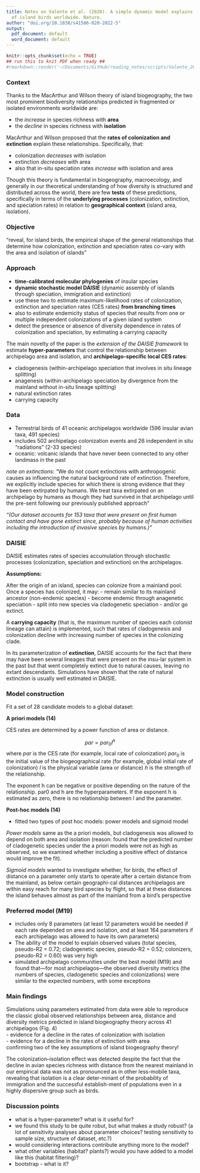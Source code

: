 ```yaml
---
title: Notes on Valente et al. (2020). A simple dynamic model explains the diversity
  of island birds worldwide. Nature.
author: "doi.org/10.1038/s41586-020-2022-5"
output:
  pdf_document: default
  word_document: default
---
```


```r
knitr::opts_chunk$set(echo = TRUE)
## run this to knit PDF when ready ##
#rmarkdown::render('~/Documents/GitHub/reading_notes/scripts/Valente_2020_nature.Rmd', output_file = '~/Documents/GitHub/reading_notes/Valente_2020_nature.pdf')
```

### Context

Thanks to the MacArthur and Wilson theory of island biogeography, the two most prominent biodiversity relationships predicted in fragmented or isolated environments worldwide are: 

- the *increase* in species richness with **area** 
- the *decline* in species richness with **isolation** 

MacArthur and Wilson proposed that the **rates of colonization and extinction** explain these relationships. Specifically, that: 

- colonization *decreases* with isolation 
- extinction *decreases* with area
- also that in-situ speciation rates *increase* with isolation and area

Though this theory is fundamental in biogeography, macroecology, and generally in our theoretical understanding of how diversity is structured and distributed across the world, there are few **tests** of these predictions, specifically in terms of the **underlying processes** (colonization, extinction, and speciation rates) in relation to **geographical context** (island area, isolation).

### Objective

"reveal, for island birds, the empirical shape of the general relationships that determine how colonization, extinction and speciation rates co-vary with the area and isolation of islands"

### Approach

- **time-calibrated molecular phylogenies** of insular species
- **dynamic stochastic model DAISIE** (dynamic assembly of islands through speciation, immigration and extinction) 
- use these two to estimate maximum-likelihood rates of colonization, extinction and speciation rates (CES rates) **from branching times**
- also to estimate endemicity status of species that results from one or multiple independent colonizations of a given island system
- detect the presence or absence of diversity dependence in rates of colonization and speciation, by estimating a carrying capacity

The main novelty of the paper is the *extension of the DAISIE framework* to estimate **hyper-parameters** that control the relationship between archipelago area and isolation, and **archipelago-specific local CES rates**: 

- cladogenesis (within-archipelago speciation that involves in situ lineage splitting) 
- anagenesis (within-archipelago speciation by divergence from the mainland without in-situ lineage splitting) 
- natural extinction rates 
- carrying capacity

### Data

- Terrestrial birds of 41 oceanic archipelagos worldwide (596 insular avian taxa, 491 species) 
- includes 502 archipelago colonization events and 26 independent in situ "radiations" (2-33 species) 
- oceanic: volcanic islands that have never been connected to any other landmass in the past

*note on extinctions*: 
"We do not count extinctions with anthropogenic causes as influencing the natural background rate of extinction. Therefore, we explicitly include species for which there is strong evidence that they have been extirpated by humans. We treat taxa extirpated on an archipelago by humans as though they had survived in that archipelago until the pre-sent following our previously published approach"

*"(Our dataset accounts for 153 taxa that were present on first human contact and have gone extinct since, probably because of human activities including the introduction of invasive species by humans.)"*

### DAISIE

DAISIE estimates rates of species accumulation through stochastic processes (colonization, speciation and extinction) on the archipelagos.

**Assumptions:**

After the origin of an island, species can colonize from a mainland pool. Once a species has colonized, it may: 
- remain similar to its mainland ancestor (non-endemic species) 
- become endemic through anagenetic speciation
- split into new species via cladogenetic speciation 
- and/or go extinct. 

A **carrying capacity** (that is, the maximum number of species each colonist lineage can attain) is implemented, such that rates of cladogenesis and colonization decline with increasing number of species in the colonizing clade.

In its parameterization of **extinction**, DAISIE accounts for the fact that there may have been several lineages that were present on the insu-lar system in the past but that went completely extinct due to natural causes, leaving no extant descendants. Simulations have shown that the rate of natural extinction is usually well estimated in DAISIE.

### Model construction

Fit a set of 28 candidate models to a global dataset:

**A priori models (14)**

CES rates are determined by a power function of area or distance.

$$par = par_0 I^h$$
where 
$par$ is the CES rate (for example, local rate of colonization)
$par_0$ is the initial value of the biogeographical rate (for example, global initial rate of colonization)
$I$ is the physical variable (area or distance)
$h$ is the strength of the relationship. 

The exponent h can be negative or positive depending on the nature of the relationship. par0 and h are the hyperparameters. If the exponent h is estimated as zero, there is no relationship between I and the parameter. 

**Post-hoc models (14)**

- fitted two types of post hoc models: power models and sigmoid model

*Power models* 
same as the a priori models, but cladogenesis was allowed to depend on both area and isolation (reason:  found that the predicted number of cladogenetic species under the a priori models were not as high as observed, so we examined whether including a positive effect of distance would improve the fit).

*Sigmoid models* 
wanted to investigate whether, for birds, the effect of distance on a parameter only starts to operate after a certain distance from the mainland, as below certain geographi-cal distances archipelagos are within easy reach for many bird species by flight, so that at these distances the island behaves almost as part of the mainland from a bird’s perspective

### Preferred model (M19)

- includes only 8 parameters (at least 12 parameters would be needed if each rate depended on area and isolation, and at least 164 parameters if each archipelago was allowed to have its own parameters) 
- The ability of the model to explain observed values (total species, pseudo-R2 = 0.72; cladogenetic species, pseudo-R2 = 0.52; colonizers, pseudo-R2 = 0.60) was very high 
- simulated archipelago communities under the best model (M19) and found that—for most archipelagos—the observed diversity metrics (the numbers of species, cladogenetic species and colonizations) were similar to the expected numbers, with some exceptions 

### Main findings

Simulations using parameters estimated from data were able to reproduce the classic global observed relationships between area, distance and diversity metrics predicted in island biogeography theory across 41 archipelagos (Fig. 4)  
- evidence for a decline in the rates of colonization with isolation   
- evidence for a decline in the rates of extinction with area  
confirming two of the key assumptions of island biogeography theory!

The colonization–isolation effect was detected despite the fact that the decline in avian species richness with distance from the nearest mainland in our empirical data was not as pronounced as in other less-mobile taxa, revealing that isolation is a clear deter-minant of the probability of immigration and the successful establish-ment of populations even in a highly dispersive group such as birds.


### Discussion points

- what is a hyper-parameter? what is it useful for?
- we found this study to be quite robut, but what makes a study robust? (a lot of sensitivity analyses about parameter choices? testing sensitivity to sample size, structure of dataset, etc.?)
- would considering interactions contribute anything more to the model? 
- what other variables (habitat? plants?) would you have added to a model like this (habitat filtering)?
- bootstrap - what is it?